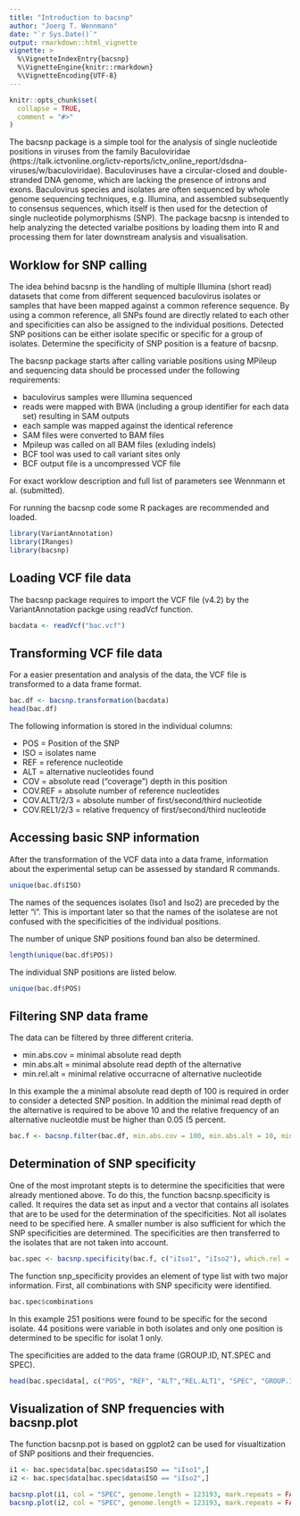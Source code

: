 ```yaml
---
title: "Introduction to bacsnp"
author: "Joerg T. Wennmann"
date: "`r Sys.Date()`"
output: rmarkdown::html_vignette
vignette: >
  %\VignetteIndexEntry{bacsnp}
  %\VignetteEngine{knitr::rmarkdown}
  %\VignetteEncoding{UTF-8}
---
```


```r
knitr::opts_chunk$set(
  collapse = TRUE,
  comment = "#>"
)
```

The bacsnp package is a simple tool for the analysis of single nucleotide positions in viruses from the family Baculoviridae (https://talk.ictvonline.org/ictv-reports/ictv_online_report/dsdna-viruses/w/baculoviridae). Baculoviruses have a circular-closed and double-stranded DNA genome, which are lacking the presence of introns and exons. Baculovirus species and isolates are often sequenced by whole genome sequencing techniques, e.g. Illumina, and assembled subsequently to consensus sequences, which itself is then used for the detection of single nucleotide polymorphisms (SNP). The package bacsnp is intended to help analyzing the detected varialbe positions by loading them into R and processing them for later downstream analysis and visualisation.


## Worklow for SNP calling

The idea behind bacsnp is the handling of multiple Illumina (short read) datasets that come from different sequenced baculovirus isolates or samples that have been mapped against a common reference sequence. By using a common reference, all SNPs found are directly related to each other and specificities can also be assigned to the individual positions. Detected SNP positions can be either isolate specific or specific for a group of isolates. Determine the specificity of SNP position is a feature of bacsnp.

The bacsnp package starts after calling variable positions using MPileup and sequencing data should be processed under the following requirements:  
  
+ baculovirus samples were Illumina sequenced  
+ reads were mapped with BWA (including a group identifier for each data set) resulting in SAM outputs  
+ each sample was mapped against the identical reference  
+ SAM files were converted to BAM files  
+ Mpileup was called on all BAM files (exluding indels)  
+ BCF tool was used to call variant sites only  
+ BCF output file is a uncompressed VCF file

For exact worklow description and full list of parameters see Wennmann et al. (submitted).

For running the bacsnp code some R packages are recommended and loaded.
```r
library(VariantAnnotation)
library(IRanges)
library(bacsnp)
```

## Loading VCF file data

The bacsnp package requires to import the VCF file (v4.2) by the VariantAnnotation packge using readVcf function. 
```r
bacdata <- readVcf("bac.vcf")
```

## Transforming VCF file data

For a easier presentation and analysis of the data, the VCF file is transformed to a data frame format.
```r
bac.df <- bacsnp.transformation(bacdata)
head(bac.df)
```

The following information is stored in the individual columns: 

+ POS = Position of the SNP  
+ ISO = isolates name  
+ REF = reference nucleotide  
+ ALT = alternative nucleotides found  
+ COV = absolute read ("coverage") depth in this position  
+ COV.REF = absolute number of reference nucleotides  
+ COV.ALT1/2/3 = absolute number of first/second/third nucleotide  
+ COV.REL1/2/3 = relative frequency of first/second/third nucleotide  

## Accessing basic SNP information

After the transformation of the VCF data into a data frame, information about the experimental setup can be assessed by standard R commands.
```r
unique(bac.df$ISO)
```
The names of the sequences isolates (Iso1 and Iso2) are preceded by the letter "i". This is important later so that the names of the isolatese are not confused with the specificities of the individual positions.

The number of unique SNP positions found ban also be determined.
```r
length(unique(bac.df$POS))
```

The individual SNP positions are listed below.
```r
unique(bac.df$POS)
```

## Filtering SNP data frame

The data can be filtered by three different criteria.  
  
+ min.abs.cov = minimal absolute read depth
+ min.abs.alt = minimal absolute read depth of the alternative
+ min.rel.alt = minimal relative occurracne of alternative nucleotide

In this example the a minimal absolute read depth of 100 is required in order to consider a detected SNP position. In addition the minimal read depth of the alternative is required to be above 10 and the relative frequency of an alternative nucleotdie must be higher than 0.05 (5 percent.
```r
bac.f <- bacsnp.filter(bac.df, min.abs.cov = 100, min.abs.alt = 10, min.rel.alt = 0.05)
```


## Determination of SNP specificity

One of the most improtant stepts is to determine the specificities that were already mentioned above. To do this, the function bacsnp.specificity is called. It requires the data set as input and a vector that contains all isolates that are to be used for the determination of the specificities. Not all isolates need to be specified here. A smaller number is also sufficient for which the SNP specificities are determined. The specificities are then transferred to the isolates that are not taken into account. 
```r
bac.spec <- bacsnp.specificity(bac.f, c("iIso1", "iIso2"), which.rel = "REL.ALT1")
```

The function snp_specificity provides an element of type list with two major information. First, all combinations with SNP specificity were identified. 

```r
bac.spec$combinations
```
In this example 251 positions were found to be specific for the second isolate. 44 positions were variable in both isolates and only one position is determined to be specific for isolat 1 only.

The specificities are added to the data frame (GROUP.ID, NT.SPEC and SPEC).

```r
head(bac.spec$data[, c("POS", "REF", "ALT","REL.ALT1", "SPEC", "GROUP.ID", "NT.SPEC")]) 
```

## Visualization of SNP frequencies with bacsnp.plot

The function bacsnp.pot is based on ggplot2 can be used for visualtization of SNP positions and their frequencies. 

```r
i1 <- bac.spec$data[bac.spec$data$ISO == "iIso1",]
i2 <- bac.spec$data[bac.spec$data$ISO == "iIso2",]

bacsnp.plot(i1, col = "SPEC", genome.length = 123193, mark.repeats = FALSE)#, mark.lowGQ = 120, mark.lowQUAL = 400)
bacsnp.plot(i2, col = "SPEC", genome.length = 123193, mark.repeats = FALSE)#, mark.lowGQ = 120, mark.lowQUAL = 400)
```

